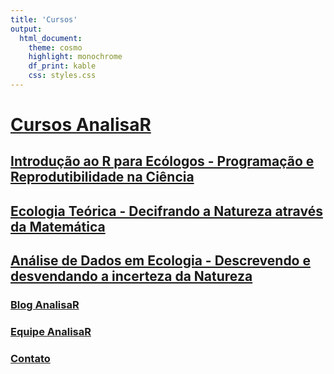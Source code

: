 ```yaml
---
title: 'Cursos'
output: 
  html_document:
    theme: cosmo
    highlight: monochrome
    df_print: kable
    css: styles.css
---
```


# [**Cursos AnalisaR**](Cursos.html)

## [**Introdução ao R para Ecólogos - Programação e Reprodutibilidade na Ciência**](Cursos-IRE.html)

## [**Ecologia Teórica - Decifrando a Natureza através da Matemática**](Curso-ET.html)

## [**Análise de Dados em Ecologia - Descrevendo e desvendando a incerteza da Natureza**](Curso-ADE.html)

### [Blog AnalisaR](index.html)

### [Equipe AnalisaR](https://vntborgesjr.github.io/vntborgesjr/)

### [Contato](Contato.html)